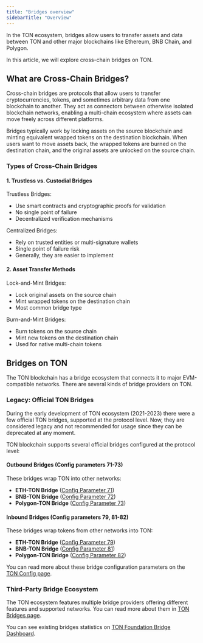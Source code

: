```yaml
---
title: "Bridges overview"
sidebarTitle: "Overview"
---
```



In the TON ecosystem, bridges allow users to transfer assets and data between TON and other major blockchains like Ethereum, BNB Chain, and Polygon.

In this article, we will explore cross-chain bridges on TON.

## What are Cross-Chain Bridges?

Cross-chain bridges are protocols that allow users to transfer cryptocurrencies, tokens, and sometimes arbitrary data from one blockchain to another. They act as connectors between otherwise isolated blockchain networks, enabling a multi-chain ecosystem where assets can move freely across different platforms.

Bridges typically work by locking assets on the source blockchain and minting equivalent wrapped tokens on the destination blockchain. When users want to move assets back, the wrapped tokens are burned on the destination chain, and the original assets are unlocked on the source chain.

### Types of Cross-Chain Bridges

#### 1. Trustless vs. Custodial Bridges

Trustless Bridges:

- Use smart contracts and cryptographic proofs for validation
- No single point of failure
- Decentralized verification mechanisms

Centralized Bridges:

- Rely on trusted entities or multi-signature wallets
- Single point of failure risk
- Generally, they are easier to implement

#### 2. Asset Transfer Methods

Lock-and-Mint Bridges:

- Lock original assets on the source chain
- Mint wrapped tokens on the destination chain
- Most common bridge type

Burn-and-Mint Bridges:

- Burn tokens on the source chain
- Mint new tokens on the destination chain
- Used for native multi-chain tokens

## Bridges on TON

The TON blockchain has a bridge ecosystem that connects it to major EVM-compatible networks. There are several kinds of bridge providers on TON.

### Legacy: Official TON Bridges

<Aside
  type="caution"
>
  During the early development of TON ecosystem (2021-2023) there were a few official TON bridges, supported at the protocol level. Now, they are considered legacy and not recommended for usage since they can be deprecated at any moment.
</Aside>

TON blockchain supports several official bridges configured at the protocol level:

#### Outbound Bridges (Config parameters 71-73)

These bridges wrap TON into other networks:

- **ETH-TON Bridge** ([Config Parameter 71](/ton/config#param-71-73%3A-outbound-bridges))
- **BNB-TON Bridge** ([Config Parameter 72](/ton/config#param-71-73%3A-outbound-bridges))
- **Polygon-TON Bridge** ([Config Parameter 73](/ton/config#param-71-73%3A-outbound-bridges))

#### Inbound Bridges (Config parameters 79, 81-82)

These bridges wrap tokens from other networks into TON:

- **ETH-TON Bridge** ([Config Parameter 79](/ton/config#param-79%2C-81-and-82%3A-inbound-bridges))
- **BNB-TON Bridge** ([Config Parameter 81](/ton/config#param-79%2C-81-and-82%3A-inbound-bridges))
- **Polygon-TON Bridge** ([Config Parameter 82](/ton/config#param-79%2C-81-and-82%3A-inbound-bridges))

You can read more about these bridge configuration parameters on the [TON Config page](/ton/config).

### Third-Party Bridge Ecosystem

The TON ecosystem features multiple bridge providers offering different features and supported networks. You can read more about them in [TON Bridges page](https://ton.org/en/bridges).

You can see existing bridges statistics on [TON Foundation Bridge Dashboard](https://dune.com/ton_foundation/bridges).
